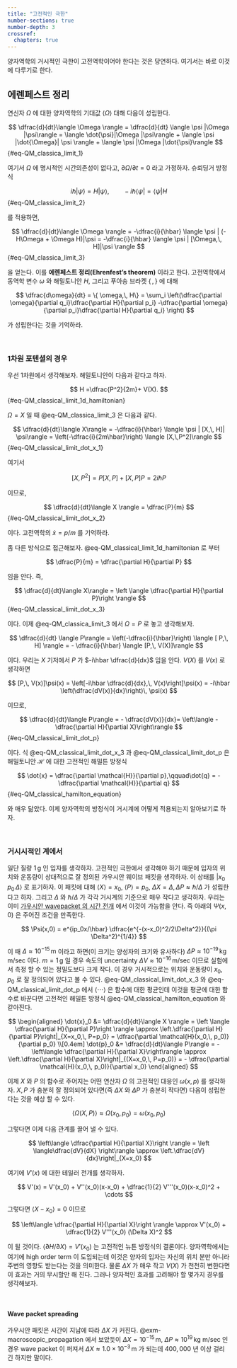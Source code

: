 ```yaml
---
title: "고전적인 극한"
number-sections: true
number-depth: 3
crossref:
  chapters: true
---
```


양자역학의 거시적인 극한이 고전역학이어야 한다는 것은 당연하다. 여기서는 바로 이것에 다루기로 한다. 

## 에렌페스트 정리 {#sec-QM_ehrenfest_theorem}

연신자 $\Omega$ 에 대한 양자역학의 기대값 $\langle \Omega\rangle$ 대해 다음이 성립한다.

$$
\dfrac{d}{dt}\langle \Omega \rangle = \dfrac{d}{dt} \langle \psi |\Omega |\psi\rangle = \langle \dot{\psi}|\Omega |\psi\rangle + \langle \psi |\dot{\Omega}| \psi \rangle + \langle \psi |\Omega |\dot{\psi}\rangle
$$ {#eq-QM_classica_limit_1}

여기서 $\Omega$ 에 명시적인 시간의존성이 없다고,  $\partial \Omega/\partial t = 0$ 라고 가정하자. 슈뢰딩거 방정식

$$
i\hbar |\dot{\psi}\rangle = H |\psi\rangle,\qquad  -i\hbar \langle\dot{\psi} | = \langle \psi |H
$$ {#eq-QM_classica_limit_2}

를 적용하면, 

$$
\dfrac{d}{dt}\langle \Omega \rangle = -\dfrac{i}{\hbar} \langle \psi | (-H\Omega + \Omega H)|\psi = -\dfrac{i}{\hbar} \langle \psi | [\Omega,\, H]|\psi \rangle
$$ {#eq-QM_classica_limit_3}

을 얻는다. 이를 **에렌페스트 정리(Ehrenfest's theorem)** 이라고 한다. 고전역학에서 동역학 변수 $\omega$ 와 해밀토니안 $H$, 그리고 푸아송 브라켓 $\{\,,\,\}$ 에 대해

$$
\dfrac{d\omega}{dt} = \{ \omega,\, H\} = \sum_i \left(\dfrac{\partial \omega}{\partial q_i}\dfrac{\partial H}{\partial p_i} -\dfrac{\partial \omega}{\partial p_i}\dfrac{\partial H}{\partial q_i}  \right)
$$

가 성립한다는 것을 기억하라. 

</br>

### 1차원 포텐셜의 경우

우선 1차원에서 생각해보자. 해밀토니안이 다음과 같다고 하자.

$$
H =\dfrac{P^2}{2m}+ V(X).
$$ {#eq-QM_classical_limit_1d_hamiltonian}

$\Omega=X$ 일 때 @eq-QM_classica_limit_3 은 다음과 같다.

$$
\dfrac{d}{dt}\langle X\rangle = -\dfrac{i}{\hbar} \langle \psi | [X,\, H]| \psi\rangle = \left(-\dfrac{i}{2m\hbar}\right) \langle [X,\,P^2]\rangle
$$ {#eq-QM_classical_limit_dot_x_1}

여기서

$$
[X,\,P^2]=P[X,\,P] + [X,\,P]P = 2i\hbar P
$$

이므로, 

$$
\dfrac{d}{dt}\langle X \rangle = \dfrac{P}{m}
$$ {#eq-QM_classical_limit_dot_x_2}

이다. 고전역학의 $\dot{x} = p/m$ 를 기억하라. 

좀 다른 방식으로 접근해보자. @eq-QM_classical_limit_1d_hamiltonian 로 부터

$$
\dfrac{P}{m} = \dfrac{\partial H}{\partial P}
$$

임을 안다. 즉, 

$$
\dfrac{d}{dt}\langle X\rangle = \left \langle \dfrac{\partial H}{\partial P}\right \rangle
$$ {#eq-QM_classical_limit_dot_x_3}

이다. 이제 @eq-QM_classica_limit_3 에서 $\Omega = P$ 로 놓고 생각해보자.

$$
\dfrac{d}{dt} \langle P\rangle = \left(-\dfrac{i}{\hbar}\right) \langle [ P,\, H] \rangle = - \dfrac{i}{\hbar} \langle [P,\, V(X)]\rangle 
$$

이다. 우리는 $X$ 기저에서 $P$ 가 $-i\hbar \dfrac{d}{dx}$ 임을 안다. $V(X)$ 를 $V(x)$ 로 생각하면

$$
[P,\, V(x)]\psi(x) = \left[-i\hbar \dfrac{d}{dx},\, V(x)\right]\psi(x) = -i\hbar \left(\dfrac{dV(x)}{dx}\right)\, \psi(x)
$$

이므로, 

$$
\dfrac{d}{dt}\langle P\rangle = - \dfrac{dV(x)}{dx}= \left\langle -\dfrac{\partial H}{\partial X}\right\rangle
$$ {#eq-QM_classical_limit_dot_p}

이다. 식 @eq-QM_classical_limit_dot_x_3 과 @eq-QM_classical_limit_dot_p 은 해밀토니안 $\mathcal{H}$ 에 대한 고전적인 해밀튼 방정식 

$$
\dot{x} = \dfrac{\partial \mathcal{H}}{\partial p},\qquad\dot{q} = - \dfrac{\partial \mathcal{H}}{\partial q}
$$ {#eq-QM_classical_hamilton_equation}

와 매우 닮았다. 이제 양자역학의 방정식이 거시계에 어떻게 적용되는지 알아보기로 하자. 

</br>

### 거시시적인 계에서

일단 질량 $1\, \text{g}$ 인 입자를 생각하자. 고전적인 극한에서 생각해야 하기 때문에 입자의 위치와 운동량이 상대적으로 잘 정의된 가우시안 웨이브 패킷을 생각하자. 이 상태를 $|x_0\,p_0\,\Delta\rangle$ 로 표기하자. 이 패킷에 대해 $\langle X\rangle = x_0$, $\langle P\rangle = p_0$, $\Delta X = \Delta,\, \Delta P \approx \hbar/\Delta$ 가 성립한다고 하자. 그리고 $\Delta$ 와 $\hbar/\Delta$ 가 각각 거시계의 기준으로 매우 작다고 생각하자. 우리는 이미 [가우시안 wavepacket 의 시간 전개](QM_1d_bound_state.qmd#sec-evolution_of_gaussian_packet) 에서 이것이 가능함을 안다. 즉 아래의 $\Psi(x,\,0)$ 은 주어진 조건을 만족한다.

$$
\Psi(x,0) = e^{ip_0x/\hbar} \dfrac{e^{-(x-x_0)^2/2\Delta^2}}{(\pi \Delta^2)^{1/4}}
$$

이 때 $\Delta \approx 10^{-15}\, \text{m}$ 이라고 하면(이 크기는 양성자의 크기와 유사하다) $\Delta P \approx 10^{-19}\, \text{kg m}/\text{sec}$ 이다. $m=1\, \text{g}$ 일 경우 속도의 uncertainty $\Delta V \approx 10^{-16}\, \text{m}/\text{sec}$ 이므로 실험에서 측정 할 수 있는 정밀도보다 크게 작다. 이 경우 거시적으로는 위치와 운동량이 $x_0,\, p_0$ 로 잘 정의되어 있다고 볼 수 있다. @eq-QM_classical_limit_dot_x_3 와 @eq-QM_classical_limit_dot_p 에서 $\langle \cdots \rangle$ 은 함수에 대한 평균인데 이것을 평균에 대한 함수로 바꾼다면 고전적인 해밀튼 방정식 @eq-QM_classical_hamilton_equation 와 같아진다. 


$$
\begin{aligned}
\dot{x}_0 &= \dfrac{d}{dt}\langle X \rangle = \left \langle \dfrac{\partial H}{\partial P}\right \rangle  \approx \left.\dfrac{\partial H}{\partial P}\right|_{X=x_0,\, P=p_0} = \dfrac{\partial \mathcal{H}(x_0,\, p_0)}{\partial p_0} \\[0.4em]
\dot{p}_0 &= \dfrac{d}{dt}\langle P\rangle = - \left\langle \dfrac{\partial H}{\partial X}\right\rangle \approx \left.\dfrac{\partial H}{\partial X}\right|_{(X=x_0,\, P=p_0)}  = - \dfrac{\partial \mathcal{H}(x_0,\, p_0)}{\partial x_0}
\end{aligned}
$$

이제 $X$ 와 $P$ 의 함수로 주어지는 어떤 연산자 $\Omega$ 의 고전적인 대응인 $\omega (x,\,p)$ 를 생각하자. $X,\, P$ 가 충분히 잘 정의되어 있다면(즉 $\Delta X$ 와 $\Delta P$ 가 충분히 작다면) 다음이 성립한다는 것을 예상 할 수 있다.

$$
\langle \Omega (X,\, P) \rangle \approx \Omega (x_0,\, p_0) = \omega(x_0,\,p_0)
$$

그렇다면 이제 다음 관계를 끌어 낼 수 있다.

$$
\left\langle \dfrac{\partial H}{\partial X}\right \rangle = \left \langle\dfrac{dV}{dX} \right\rangle \approx  \left.\dfrac{dV}{dx}\right|_{X=x_0}
$$

여기에 $V'(x)$ 에 대한 테일러 전개를 생각하자.

$$
V'(x) = V'(x_0) + V''(x_0)(x-x_0) + \dfrac{1}{2} V'''(x_0)(x-x_0)^2 + \cdots
$$

그렇다면 $\langle X-x_0\rangle =0$ 이므로

$$
\left\langle \dfrac{\partial H}{\partial X}\right \rangle \approx V'(x_0) + \dfrac{1}{2} V'''(x_0) (\Delta X)^2
$$

이 될 것이다. $\langle \partial H/\partial X\rangle = V'(x_0)$ 는 고전적인 뉴튼 방정식의 결론이다. 양자역학에서는 여기에 high order term 이 도입되는데 이것은 양자의 입자는 자신의 위치 분만 아니라 주변의 영향도 받는다는 것을 의미한다. 물론 $\Delta X$ 가 매우 작고 $V(X)$ 가 천천히 변한다면 이 효과는 거의 무시할만 해 진다. 그러나 양자적인 효과를 고려해야 할 몇가지 경우를 생각해보자.

</br>

#### Wave packet spreading

가우시안 패킷은 시간이 지남에 따라 $\Delta X$ 가 커진다. @exm-macroscopic_propagation 에서 보았듯이 $\Delta X=10^{-15}\,\text{m}$, $\Delta P \approx 10^{19} \, \text{kg m}/\text{sec}$ 인 경우 wave packet 이 퍼져서 $\Delta X\approx 1.0\times 10^{-3}\, \text{m}$ 가 되는데 $400,000$ 년 이상 걸리긴 하지만 말이다. 

